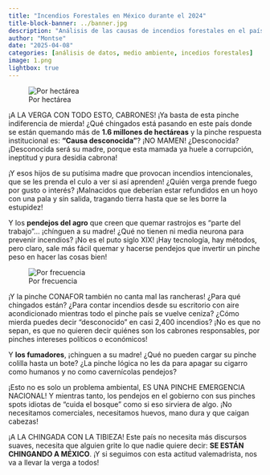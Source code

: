 ```yaml
---
title: "Incendios Forestales en México durante el 2024"
title-block-banner: ../banner.jpg
description: "Análisis de las causas de incendios forestales en el país durante el 2024."
author: "Montse"
date: "2025-04-08"
categories: [análisis de datos, medio ambiente, incedios forestales]
image: 1.png
lightbox: true
---
```


![Por hectárea](1.png){group="my-gallery"}

¡A LA VERGA CON TODO ESTO, CABRONES! ¡Ya basta de esta pinche indiferencia de mierda! ¿Qué chingados está pasando en este país donde se están quemando más de **1.6 millones de hectáreas** y la pinche respuesta institucional es: **“Causa desconocida”**? ¡NO MAMEN! ¿Desconocida? ¡Desconocida será su madre, porque esta mamada ya huele a corrupción, ineptitud y pura desidia cabrona!

¡Y esos hijos de su putísima madre que provocan incendios intencionales, que se les prenda el culo a ver si así aprenden! ¿Quién verga prende fuego por gusto o interés? ¡Malnacidos que deberían estar refundidos en un hoyo con una pala y sin salida, tragando tierra hasta que se les borre la estupidez!

Y los **pendejos del agro** que creen que quemar rastrojos es “parte del trabajo”... ¡chínguen a su madre! ¿Qué no tienen ni media neurona para prevenir incendios? ¡No es el puto siglo XIX! ¡Hay tecnología, hay métodos, pero claro, sale más fácil quemar y hacerse pendejos que invertir un pinche peso en hacer las cosas bien!

![Por frecuencia](2.png){group="my-gallery"}

¡Y la pinche CONAFOR también no canta mal las rancheras! ¿Para qué chingados están? ¿Para contar incendios desde su escritorio con aire acondicionado mientras todo el pinche país se vuelve ceniza? ¿Cómo mierda puedes decir “desconocido” en casi 2,400 incendios? ¡No es que no sepan, es que no quieren decir quiénes son los cabrones responsables, por pinches intereses políticos o económicos!

Y **los fumadores**, ¡chinguen a su madre! ¿Qué no pueden cargar su pinche colilla hasta un bote? ¿La pinche lógica no les da para apagar su cigarro como humanos y no como cavernícolas pendejos?

¡Esto no es solo un problema ambiental, ES UNA PINCHE EMERGENCIA NACIONAL! Y mientras tanto, los pendejos en el gobierno con sus pinches spots idiotas de “cuida el bosque” como si eso sirviera de algo. ¡No necesitamos comerciales, necesitamos huevos, mano dura y que caigan cabezas!

¡A LA CHINGADA CON LA TIBIEZA! Este país no necesita más discursos suaves, necesita que alguien grite lo que nadie quiere decir: **SE ESTÁN CHINGANDO A MÉXICO**. ¡Y si seguimos con esta actitud valemadrista, nos va a llevar la verga a todos!